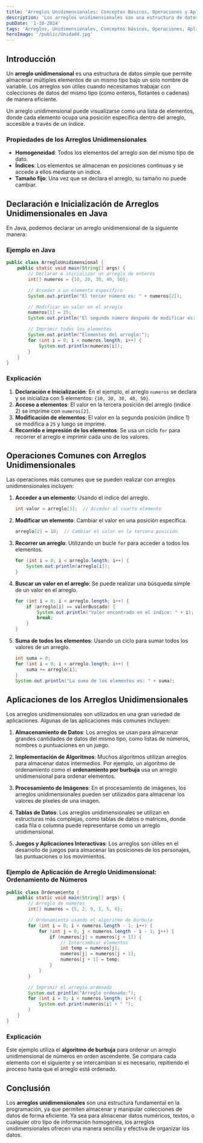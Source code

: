 ---
title: 'Arreglos Unidimensionales: Conceptos Básicos, Operaciones y Aplicaciones'
description: 'Los arreglos unidimensionales son una estructura de datos fundamental que permite almacenar múltiples elementos del mismo tipo. Aquí se explican los conceptos básicos, operaciones y aplicaciones.'
pubDate: '1-10-2024'
tags: 'Arreglos, Unidimensionales, Conceptos básicos, Operaciones, Aplicaciones, Programación, Java'
heroImage: '/public/Unidad4.jpg'
---

## Introducción

Un **arreglo unidimensional** es una estructura de datos simple que permite almacenar múltiples elementos de un mismo tipo bajo un solo nombre de variable. Los arreglos son útiles cuando necesitamos trabajar con colecciones de datos del mismo tipo (como enteros, flotantes o cadenas) de manera eficiente.

Un arreglo unidimensional puede visualizarse como una lista de elementos, donde cada elemento ocupa una posición específica dentro del arreglo, accesible a través de un índice. 

### Propiedades de los Arreglos Unidimensionales

- **Homogeneidad**: Todos los elementos del arreglo son del mismo tipo de dato.
- **Índices**: Los elementos se almacenan en posiciones continuas y se accede a ellos mediante un índice.
- **Tamaño fijo**: Una vez que se declara el arreglo, su tamaño no puede cambiar.

## Declaración e Inicialización de Arreglos Unidimensionales en Java

En Java, podemos declarar un arreglo unidimensional de la siguiente manera:

### Ejemplo en Java

```java
public class ArregloUnidimensional {
    public static void main(String[] args) {
        // Declarar e inicializar un arreglo de enteros
        int[] numeros = {10, 20, 30, 40, 50};

        // Acceder a un elemento específico
        System.out.println("El tercer número es: " + numeros[2]);

        // Modificar un valor en el arreglo
        numeros[1] = 25;
        System.out.println("El segundo número después de modificar es: " + numeros[1]);

        // Imprimir todos los elementos
        System.out.println("Elementos del arreglo:");
        for (int i = 0; i < numeros.length; i++) {
            System.out.println(numeros[i]);
        }
    }
}
```

### Explicación

1. **Declaración e Inicialización**: En el ejemplo, el arreglo `numeros` se declara y se inicializa con 5 elementos: `{10, 20, 30, 40, 50}`.
2. **Acceso a elementos**: El valor en la tercera posición del arreglo (índice 2) se imprime con `numeros[2]`.
3. **Modificación de elementos**: El valor en la segunda posición (índice 1) se modifica a `25` y luego se imprime.
4. **Recorrido e impresión de los elementos**: Se usa un ciclo `for` para recorrer el arreglo e imprimir cada uno de los valores.

## Operaciones Comunes con Arreglos Unidimensionales

Las operaciones más comunes que se pueden realizar con arreglos unidimensionales incluyen:

1. **Acceder a un elemento**: Usando el índice del arreglo.
   ```java
   int valor = arreglo[3];  // Acceder al cuarto elemento
   ```

2. **Modificar un elemento**: Cambiar el valor en una posición específica.
   ```java
   arreglo[2] = 10;  // Cambiar el valor en la tercera posición
   ```

3. **Recorrer un arreglo**: Utilizando un bucle `for` para acceder a todos los elementos.
   ```java
   for (int i = 0; i < arreglo.length; i++) {
       System.out.println(arreglo[i]);
   }
   ```

4. **Buscar un valor en el arreglo**: Se puede realizar una búsqueda simple de un valor en el arreglo.
   ```java
   for (int i = 0; i < arreglo.length; i++) {
       if (arreglo[i] == valorBuscado) {
           System.out.println("Valor encontrado en el índice: " + i);
           break;
       }
   }
   ```

5. **Suma de todos los elementos**: Usando un ciclo para sumar todos los valores de un arreglo.
   ```java
   int suma = 0;
   for (int i = 0; i < arreglo.length; i++) {
       suma += arreglo[i];
   }
   System.out.println("La suma de los elementos es: " + suma);
   ```

## Aplicaciones de los Arreglos Unidimensionales

Los arreglos unidimensionales son utilizados en una gran variedad de aplicaciones. Algunas de las aplicaciones más comunes incluyen:

1. **Almacenamiento de Datos**: Los arreglos se usan para almacenar grandes cantidades de datos del mismo tipo, como listas de números, nombres o puntuaciones en un juego.

2. **Implementación de Algoritmos**: Muchos algoritmos utilizan arreglos para almacenar datos intermedios. Por ejemplo, un algoritmo de ordenamiento como el **ordenamiento por burbuja** usa un arreglo unidimensional para ordenar elementos.

3. **Procesamiento de Imágenes**: En el procesamiento de imágenes, los arreglos unidimensionales pueden ser utilizados para almacenar los valores de píxeles de una imagen.

4. **Tablas de Datos**: Los arreglos unidimensionales se utilizan en estructuras más complejas, como tablas de datos o matrices, donde cada fila o columna puede representarse como un arreglo unidimensional.

5. **Juegos y Aplicaciones Interactivas**: Los arreglos son útiles en el desarrollo de juegos para almacenar las posiciones de los personajes, las puntuaciones o los movimientos.

### Ejemplo de Aplicación de Arreglo Unidimensional: Ordenamiento de Números

```java
public class Ordenamiento {
    public static void main(String[] args) {
        // Arreglo de números
        int[] numeros = {5, 2, 9, 1, 5, 6};

        // Ordenamiento usando el algoritmo de burbuja
        for (int i = 0; i < numeros.length - 1; i++) {
            for (int j = 0; j < numeros.length - i - 1; j++) {
                if (numeros[j] > numeros[j + 1]) {
                    // Intercambiar elementos
                    int temp = numeros[j];
                    numeros[j] = numeros[j + 1];
                    numeros[j + 1] = temp;
                }
            }
        }

        // Imprimir el arreglo ordenado
        System.out.println("Arreglo ordenado:");
        for (int i = 0; i < numeros.length; i++) {
            System.out.print(numeros[i] + " ");
        }
    }
}
```

### Explicación

Este ejemplo utiliza el **algoritmo de burbuja** para ordenar un arreglo unidimensional de números en orden ascendente. Se compara cada elemento con el siguiente y se intercambian si es necesario, repitiendo el proceso hasta que el arreglo está ordenado.

## Conclusión

Los **arreglos unidimensionales** son una estructura fundamental en la programación, ya que permiten almacenar y manipular colecciones de datos de forma eficiente. Ya sea para almacenar datos numéricos, textos, o cualquier otro tipo de información homogénea, los arreglos unidimensionales ofrecen una manera sencilla y efectiva de organizar los datos.